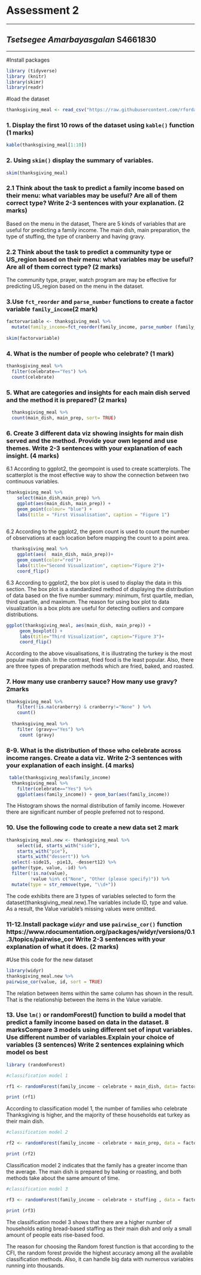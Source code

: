 
# Assessment 2

------------------------------------------------------------------------------------------------------------------------------------------------------------------------

## *Tsetsegee Amarbayasgalan* **S4661830**

------------------------------------------------------------------------------------------------------------------------------------------------------------------------

#Install packages

```r

library (tidyverse)
library (knitr)
library(skimr)
library(readr)
```


#load the dataset

```r
thanksgiving_meal <- read_csv("https://raw.githubusercontent.com/rfordatascience/tidytuesday/master/data/2018/2018-11-20/thanksgiving_meals.csv")

```


### **1. Display the first 10 rows of the dataset using `kable()` function (1 marks)**

```r
kable(thanksgiving_meal[1:10])
```


### **2. Using `skim()` display the summary of variables.**

```r
skim(thanksgiving_meal)
```

### **2.1 Think about the task to predict a family income based on their menu: what variables may be useful? Are all of them correct type? Write 2-3 sentences with your explanation. (2 marks)**

Based on the menu in the dataset, There are 5 kinds of variables that are useful for predicting a family income. The main dish, main preparation, the type of stuffing, the type of cranberry and having gravy. 

### **2.2 Think about the task to predict a community type or US_region based on their menu: what variables may be useful? Are all of them correct type? (2 marks)**

The community type, prayer, watch program are may be effective for predicting  US_region based on the menu in the dataset.

### **3.Use `fct_reorder` and `parse_number` functions to create a factor variable `family_income`(2 mark)**

```r
factorvariable <- thanksgiving_meal %>%
  mutate(family_income=fct_reorder(family_income, parse_number (family_income)))
  
skim(factorvariable)
```

### **4. What is the number of people who celebrate? (1 mark)**
 
```r
thanksgiving_meal %>%
  filter(celebrate=="Yes") %>%
  count(celebrate)

```

### **5. What are categories and insights for each main dish served and the method it is prepared? (2 marks)**
```r

  thanksgiving_meal %>%
  count(main_dish, main_prep, sort= TRUE)
```
  
### **6. Create 3 different data viz showing insights for main dish served and the method. Provide your own legend and use themes. Write 2-3 sentences with your explanation of each insight. (4 marks)**

6.1 According to ggplot2, the geompoint is used to create scatterplots. The scatterplot is the most effective way to show the connection between two continuous variables.
  
```r
thanksgiving_meal %>%
    select(main_dish,main_prep) %>%
    ggplot(aes(main_dish, main_prep)) +
    geom_point(colour= "blue") +
    labs(title = "First Visualisation", caption = "Figure 1")
  
```
  
6.2 According to the ggplot2, the geom count is used to count the number of observations at each location before mapping the count to a point area.
```r

  thanksgiving_meal %>%
    ggplot(aes(  main_dish, main_prep))+
    geom_count(color="red")+
    labs(title="Second Visualization", caption="Figure 2")+
    coord_flip()
```
6.3 According to ggplot2, the box plot is used to display the data in this section. The box plot is a standardized  method of displaying the distribution of data based on the five number summary: minimum, first quartile, median, third quartile, and maximum. The reason for using box plot to data visualization is a box plots are useful for detecting outliers  and compare distributions.
 
```r
ggplot(thanksgiving_meal, aes(main_dish, main_prep)) +
     geom_boxplot() +
     labs(title="Third Visualization", caption="Figure 3")+
     coord_flip()
```
According to the above visualisations, it is illustrating the turkey is the most popular main dish. In the contrast, fried food is the least popular. Also, there are three types of preparation methods which are fried, baked, and roasted. 
  
### **7. How many use cranberry sauce? How many use gravy? 2marks**
  
```r
thanksgiving_meal %>%
    filter(!is.na(cranberry) & cranberry!="None" ) %>%
    count()
  
  thanksgiving_meal %>%
    filter (gravy=="Yes") %>%
     count (gravy)
```
  
### **8-9. What is the distribution of those who celebrate across income ranges. Create a data viz. Write 2-3 sentences with your explanation of each insight. (4 marks)**
  
```r
 table(thanksgiving_meal$family_income)
  thanksgiving_meal %>%
    filter(celebrate=="Yes") %>%
    ggplot(aes(family_income)) + geom_bar(aes(family_income))
```
The Histogram shows the normal distribution of family income. However there are significant number of people preferred not to respond.
  
### **10. Use the following code to create a new data set 2 mark**
  
```r
thanksgiving_meal.new <- thanksgiving_meal %>%
    select(id, starts_with("side"),
    starts_with("pie"),
    starts_with("dessert")) %>%
  select(-side15, -pie13, -dessert12) %>%
  gather(type, value, -id) %>%
  filter(!is.na(value),
         !value %in% c("None", "Other (please specify)")) %>%
  mutate(type = str_remove(type, "\\d+"))
```
The code exhibits there are 3 types of variables selected to form the dataset(thanksgiving_meal.new).The variables include ID, type and value. As a result, the Value variable's missing values were omitted. 
   
### **11-12.Install package `widyr` and use `pairwise_cor()` function https://www.rdocumentation.org/packages/widyr/versions/0.1.3/topics/pairwise_cor Write 2-3 sentences with your explanation of what it does. (2 marks)**
#Use this code for the new dataset
```r
library(widyr)
thanksgiving_meal.new %>%
pairwise_cor(value, id, sort = TRUE)

```
The relation between items within the same column has shown in the result. That is the relationship between the items in the Value variable. 


### **13. Use `lm()` or randomForest() function to build a model that predict a family income based on data in the dataset. 8 marksCompare 3 models using different set of input variables. Use different number of variables.Explain your choice of variables (3 sentences) Write 2 sentences explaining which model os best**

```r

library (randomForest)

#classification model 1

rf1 <- randomForest(family_income ~ celebrate + main_dish, data= factorvariable, na.action=na.omit)

print (rf1)
```
According to classification model 1, the number of families who celebrate Thanksgiving is higher, and the majority of these households eat turkey as their main dish. 

```r
#classification model 2

rf2 <- randomForest(family_income ~ celebrate + main_prep, data = factorvariable, na.action = na.omit)

print (rf2)

```
Classification model 2 indicates that the family has a greater income than the average. The main dish is prepared by baking or roasting, and both methods take about the same amount of time.

```r
#classification model 3

rf3 <- randomForest(family_income ~ celebrate + stuffing , data = factorvariable, na.action = na.omit)

print (rf3)
```
The classification model 3 shows that there are a higher number of households eating bread-based staffing as their main dish and only a small amount of people eats rise-based food.

The reason for choosing the Random forest function is that according to the CFI, the random forest provide the highest accuracy among all the available classification methods. Also, it can handle big data with numerous variables running into thousands.
